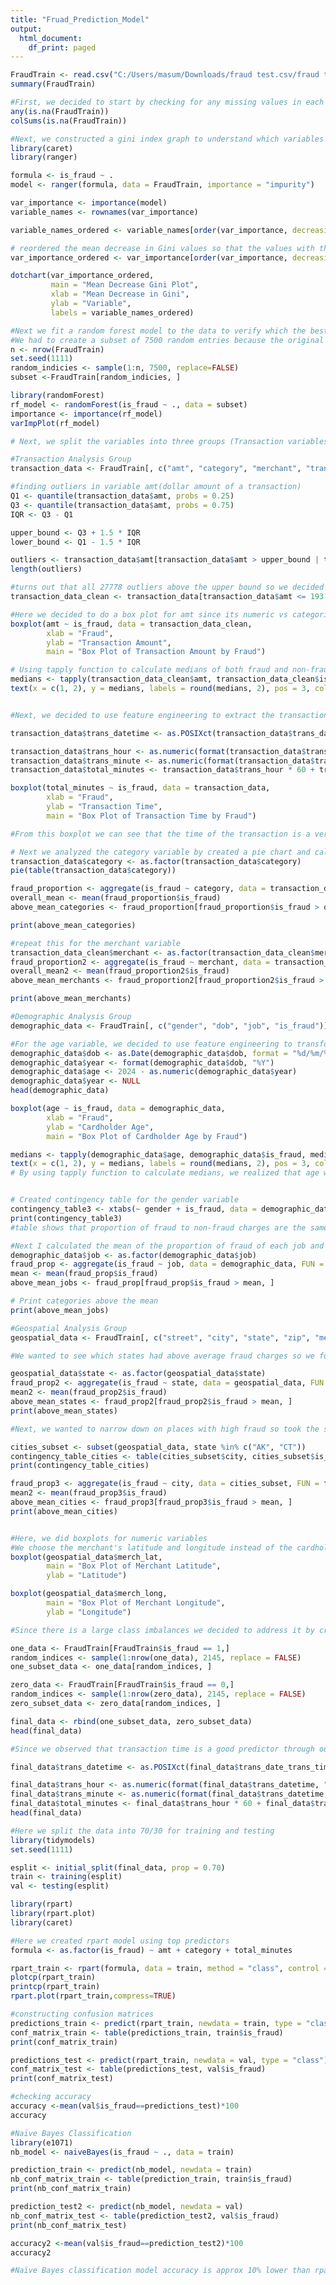 ---
title: "Fruad_Prediction_Model"
output:
  html_document:
    df_print: paged
---

```{r}
FraudTrain <- read.csv("C:/Users/masum/Downloads/fraud test.csv/fraud test.csv")
summary(FraudTrain)
```

```{r}
#First, we decided to start by checking for any missing values in each variables
any(is.na(FraudTrain))
colSums(is.na(FraudTrain))
```


```{r}
#Next, we constructed a gini index graph to understand which variables were the most influenctial
library(caret)
library(ranger)

formula <- is_fraud ~ .
model <- ranger(formula, data = FraudTrain, importance = "impurity")

var_importance <- importance(model)
variable_names <- rownames(var_importance)

variable_names_ordered <- variable_names[order(var_importance, decreasing = FALSE)]

# reordered the mean decrease in Gini values so that the values with the highest mean decrease in gini are on top
var_importance_ordered <- var_importance[order(var_importance, decreasing = FALSE)]

dotchart(var_importance_ordered, 
         main = "Mean Decrease Gini Plot", 
         xlab = "Mean Decrease in Gini", 
         ylab = "Variable", 
         labels = variable_names_ordered)
```
```{r}
#Next we fit a random forest model to the data to verify which the best predictors of is_fraud
#We had to create a subset of 7500 random entries because the original dataset was to large to processes
n <- nrow(FraudTrain)
set.seed(1111)
random_indicies <- sample(1:n, 7500, replace=FALSE)
subset <-FraudTrain[random_indicies, ]

library(randomForest)
rf_model <- randomForest(is_fraud ~ ., data = subset)
importance <- importance(rf_model)
varImpPlot(rf_model)
```


```{r}
# Next, we split the variables into three groups (Transaction variables, demographic variables, and geospatial variables) and analyzed each variable

#Transaction Analysis Group
transaction_data <- FraudTrain[, c("amt", "category", "merchant", "trans_date_trans_time", "is_fraud")]

#finding outliers in variable amt(dollar amount of a transaction)
Q1 <- quantile(transaction_data$amt, probs = 0.25)
Q3 <- quantile(transaction_data$amt, probs = 0.75)
IQR <- Q3 - Q1

upper_bound <- Q3 + 1.5 * IQR
lower_bound <- Q1 - 1.5 * IQR

outliers <- transaction_data$amt[transaction_data$amt > upper_bound | transaction_data$amt < lower_bound]
length(outliers)

#turns out that all 27778 outliers above the upper bound so we decided to clean this subset to better visualize the relationship between amt and fraudulent charges. Also 27778 instances seems like a lot but it retrospect it is only 0.049 percent of our dataset.
transaction_data_clean <- transaction_data[transaction_data$amt <= 193.08, ]

#Here we decided to do a box plot for amt since its numeric vs categorical
boxplot(amt ~ is_fraud, data = transaction_data_clean,
        xlab = "Fraud",
        ylab = "Transaction Amount",
        main = "Box Plot of Transaction Amount by Fraud")

# Using tapply function to calculate medians of both fraud and non-fraud charges
medians <- tapply(transaction_data_clean$amt, transaction_data_clean$is_fraud, median)
text(x = c(1, 2), y = medians, labels = round(medians, 2), pos = 3, col = "blue")


#Next, we decided to use feature engineering to extract the transaction timestamp and represent it as a numerical value so that we could further analyze it

transaction_data$trans_datetime <- as.POSIXct(transaction_data$trans_date_trans_time, format = "%d/%m/%Y %H:%M")

transaction_data$trans_hour <- as.numeric(format(transaction_data$trans_datetime, "%H"))
transaction_data$trans_minute <- as.numeric(format(transaction_data$trans_datetime, "%M"))
transaction_data$total_minutes <- transaction_data$trans_hour * 60 + transaction_data$trans_minute

boxplot(total_minutes ~ is_fraud, data = transaction_data,
        xlab = "Fraud",
        ylab = "Transaction Time",
        main = "Box Plot of Transaction Time by Fraud")

#From this boxplot we can see that the time of the transaction is a very good predictor 

# Next we analyzed the category variable by created a pie chart and calculating the mean of the proportion of fraud of each category and determined which category of purchases have above average fraud
transaction_data$category <- as.factor(transaction_data$category)
pie(table(transaction_data$category))

fraud_proportion <- aggregate(is_fraud ~ category, data = transaction_data, FUN = function(x) mean(x == 1))
overall_mean <- mean(fraud_proportion$is_fraud)
above_mean_categories <- fraud_proportion[fraud_proportion$is_fraud > overall_mean, ]

print(above_mean_categories)

#repeat this for the merchant variable
transaction_data_clean$merchant <- as.factor(transaction_data_clean$merchant)
fraud_proportion2 <- aggregate(is_fraud ~ merchant, data = transaction_data_clean, FUN = function(x) mean(x == 1))
overall_mean2 <- mean(fraud_proportion2$is_fraud)
above_mean_merchants <- fraud_proportion2[fraud_proportion2$is_fraud > overall_mean2, ]

print(above_mean_merchants)
```
```{r}
#Demographic Analysis Group
demographic_data <- FraudTrain[, c("gender", "dob", "job", "is_fraud")]

#For the age variable, we decided to use feature engineering to transform date of birth(dob) to age so that we could perform numerical analysis
demographic_data$dob <- as.Date(demographic_data$dob, format = "%d/%m/%Y")
demographic_data$year <- format(demographic_data$dob, "%Y")
demographic_data$age <- 2024 - as.numeric(demographic_data$year)
demographic_data$year <- NULL
head(demographic_data)

boxplot(age ~ is_fraud, data = demographic_data,
        xlab = "Fraud",
        ylab = "Cardholder Age",
        main = "Box Plot of Cardholder Age by Fraud")

medians <- tapply(demographic_data$age, demographic_data$is_fraud, median)
text(x = c(1, 2), y = medians, labels = round(medians, 2), pos = 3, col = "blue")
# By using tapply function to calculate medians, we realized that age was not a substantial factor for predicting fraud and non-fraud charges


# Created contingency table for the gender variable
contingency_table3 <- xtabs(~ gender + is_fraud, data = demographic_data)
print(contingency_table3)
#table shows that proportion of fraud to non-fraud charges are the same(0.0039) for males and females

#Next I calculated the mean of the proportion of fraud of each job and determined which job of purchases have above average fraud
demographic_data$job <- as.factor(demographic_data$job)
fraud_prop <- aggregate(is_fraud ~ job, data = demographic_data, FUN = function(x) mean(x == 1))
mean <- mean(fraud_prop$is_fraud)
above_mean_jobs <- fraud_prop[fraud_prop$is_fraud > mean, ]

# Print categories above the mean
print(above_mean_jobs)
```

```{r}
#Geospatial Analysis Group
geospatial_data <- FraudTrain[, c("street", "city", "state", "zip", "merch_lat", "merch_long", "is_fraud")]

#We wanted to see which states had above average fraud charges so we found the proportion of fraud to non-fraud charges for each state and compares it to the mean

geospatial_data$state <- as.factor(geospatial_data$state)
fraud_prop2 <- aggregate(is_fraud ~ state, data = geospatial_data, FUN = function(x) mean(x == 1))
mean2 <- mean(fraud_prop2$is_fraud)
above_mean_states <- fraud_prop2[fraud_prop2$is_fraud > mean, ]
print(above_mean_states)

#Next, we wanted to narrow down on places with high fraud so took the states with above average fraud and made a cities subset 

cities_subset <- subset(geospatial_data, state %in% c("AK", "CT"))
contingency_table_cities <- table(cities_subset$city, cities_subset$is_fraud)
print(contingency_table_cities)

fraud_prop3 <- aggregate(is_fraud ~ city, data = cities_subset, FUN = function(x) mean(x == 1))
mean2 <- mean(fraud_prop3$is_fraud)
above_mean_cities <- fraud_prop3[fraud_prop3$is_fraud > mean, ]
print(above_mean_cities)


#Here, we did boxplots for numeric variables
#We choose the merchant's latitude and longitude instead of the cardholders because we could see they were better predictors from the gini index graph
boxplot(geospatial_data$merch_lat, 
        main = "Box Plot of Merchant Latitude",
        ylab = "Latitude")

boxplot(geospatial_data$merch_long, 
        main = "Box Plot of Merchant Longitude",
        ylab = "Longitude")

```
```{r}
#Since there is a large class imbalances we decided to address it by creating a balanced dataset with an equal number of fraud and non-fraud cases. 

one_data <- FraudTrain[FraudTrain$is_fraud == 1,]
random_indices <- sample(1:nrow(one_data), 2145, replace = FALSE)
one_subset_data <- one_data[random_indices, ]

zero_data <- FraudTrain[FraudTrain$is_fraud == 0,]
random_indices <- sample(1:nrow(zero_data), 2145, replace = FALSE)
zero_subset_data <- zero_data[random_indices, ]

final_data <- rbind(one_subset_data, zero_subset_data)
head(final_data)
```
```{r}
#Since we observed that transaction time is a good predictor through our exploratory data analysis earlier, we decided to include that in our model

final_data$trans_datetime <- as.POSIXct(final_data$trans_date_trans_time, format = "%d/%m/%Y %H:%M")

final_data$trans_hour <- as.numeric(format(final_data$trans_datetime, "%H"))
final_data$trans_minute <- as.numeric(format(final_data$trans_datetime, "%M"))
final_data$total_minutes <- final_data$trans_hour * 60 + final_data$trans_minute
head(final_data)
```


```{r}
#Here we split the data into 70/30 for training and testing
library(tidymodels) 
set.seed(1111)

esplit <- initial_split(final_data, prop = 0.70)
train <- training(esplit)
val <- testing(esplit)
```

```{r}
library(rpart)
library(rpart.plot)
library(caret)

#Here we created rpart model using top predictors
formula <- as.factor(is_fraud) ~ amt + category + total_minutes

rpart_train <- rpart(formula, data = train, method = "class", control = rpart.control(cp = 0.0001))
plotcp(rpart_train)
printcp(rpart_train)
rpart.plot(rpart_train,compress=TRUE)

#constructing confusion matrices
predictions_train <- predict(rpart_train, newdata = train, type = "class")
conf_matrix_train <- table(predictions_train, train$is_fraud)
print(conf_matrix_train)

predictions_test <- predict(rpart_train, newdata = val, type = "class")
conf_matrix_test <- table(predictions_test, val$is_fraud)
print(conf_matrix_test)

#checking accuracy
accuracy <-mean(val$is_fraud==predictions_test)*100
accuracy
```

```{r}
#Naïve Bayes Classification
library(e1071)
nb_model <- naiveBayes(is_fraud ~ ., data = train)

prediction_train <- predict(nb_model, newdata = train)
nb_conf_matrix_train <- table(prediction_train, train$is_fraud)
print(nb_conf_matrix_train)

prediction_test2 <- predict(nb_model, newdata = val)
nb_conf_matrix_test <- table(prediction_test2, val$is_fraud)
print(nb_conf_matrix_test)

accuracy2 <-mean(val$is_fraud==prediction_test2)*100
accuracy2

#Naïve Bayes classification model accuracy is approx 10% lower than rpart model accuracy
```
